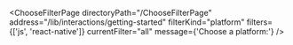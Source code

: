 

<ChooseFilterPage
  directoryPath="/ChooseFilterPage"
  address="/lib/interactions/getting-started"
  filterKind="platform"
  filters={['js', 'react-native']}
  currentFilter="all"
  message={'Choose a platform:'}
/>
